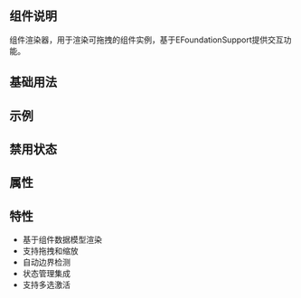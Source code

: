 
<Meta of={EWidgetRenderStories} />

<Title>EWidgetRender 组件渲染器</Title>

## 组件说明
组件渲染器，用于渲染可拖拽的组件实例，基于EFoundationSupport提供交互功能。

## 基础用法
<Canvas />

## 示例
<Story of={EWidgetRenderStories.Primary} />

## 禁用状态
<Story of={EWidgetRenderStories.Disabled} />

## 属性
<Controls of={EWidgetRenderStories.Primary} />

## 特性
- 基于组件数据模型渲染
- 支持拖拽和缩放
- 自动边界检测
- 状态管理集成
- 支持多选激活